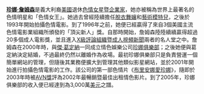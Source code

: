 '''[[珍娜·詹姆森|珍娜·詹姆森]]'''是義大利裔[[美國|美國]]退休[[色情演員|色情女星]]暨[[企業家|企業家]]，她亦被稱為世界上最著名的色情明星和「色情女王」。她過去曾經陸續擔任[[脫衣舞|脫衣舞孃]]和[[魅力攝影|藝術模特兒]]，之後於1993年開始拍攝色情電影。到了1996年之前，她便已經贏得了來自3個美國主流色情電影業組織所頒發的「頂尖新人」獎。自那時開始，詹姆森陸陸續續贏得超過20多個成人電影獎，並且進入[[X級評論組織|X級評論組織]]暨[[成人視頻新聞|成人視頻新聞]]兩者的名人堂之中。詹姆森在2000年時，與[[傑·葛定納|傑·葛定納]]一同成立情色娛樂公司[[珍娜俱樂部|珍娜俱樂部]]；之後她便與葛定納決定結婚，不過最終仍然以離婚作為收場。最初珍娜俱樂部只是負責營運一個簡單網站的管理，但隨後其業務便擴大到管理其他類似影星網站，並於2001年開始進行拍攝色情電影的工作。該公司的第一部色情片《[[布里安娜愛珍娜|布里安娜愛珍娜]]》，隨即於2003年時被[[AVN獎|AVN獎]]評為2002年最暢銷暨最佳出租情色影片。到了2005年，珍娜俱樂部的收入便已經達到為3,000萬[[美元|美元]]之譜。